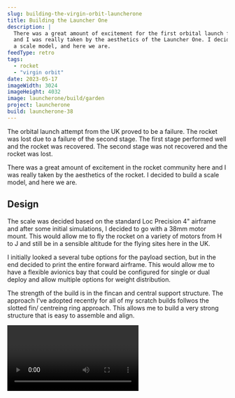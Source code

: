 ```yaml
---
slug: building-the-virgin-orbit-launcherone
title: Building the Launcher One
description: |
  There was a great amount of excitement for the first orbital launch from the UK.
  and I was really taken by the aesthetics of the Launcher One. I decided to build
  a scale model, and here we are.
feedType: retro
tags:
  - rocket
  - "virgin orbit"
date: 2023-05-17
imageWidth: 3024
imageHeight: 4032
image: launcherone/build/garden
project: launcherone
build: launcherone-38
---
```


The orbital launch attempt from the UK proved to be a failure. The rocket was
lost due to a failure of the second stage. The first stage performed well and
the rocket was recovered. The second stage was not recovered and the rocket
was lost.

There was a great amount of excitement in the rocket community here and I was
really taken by the aesthetics of the rocket. I decided to build a scale
model, and here we are.

## Design

The scale was decided based on the standard Loc Precision 4" airframe and
after some initial simulations, I decided to go with a 38mm motor mount.
This would allow me to fly the rocket on a variety of motors from H to J
and still be in a sensible altitude for the flying sites here in the UK.

I initially looked a several tube options for the payload section, but in
the end decided to print the entire forward airframe. This would allow me
to have a flexible avionics bay that could be configured for single or dual
deploy and allow multiple options for weight distribution.

<BlogImage
  src='launcherone/build/cutaway'
  alt='cutaway'
  className='mx-auto'
  crop='fill'
/>

The strength of the build is in the fincan and central support structure.
The approach I've adopted recently for all of my scratch builds follwos the
slotted fin/ centreing ring approach. This allows me to build a very strong
structure that is easy to assemble and align.

<Video id='pZEoVOQLOBE' caption='The maiden launch'/>

and _that_ was it
